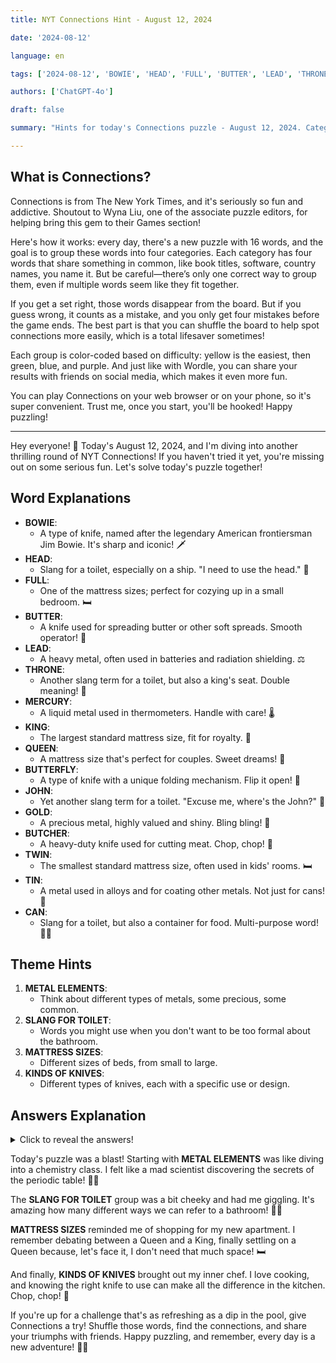 ```yaml
---
title: NYT Connections Hint - August 12, 2024

date: '2024-08-12'

language: en

tags: ['2024-08-12', 'BOWIE', 'HEAD', 'FULL', 'BUTTER', 'LEAD', 'THRONE', 'MERCURY', 'KING', 'QUEEN', 'BUTTERFLY', 'JOHN', 'GOLD', 'BUTCHER', 'TWIN', 'TIN', 'CAN']

authors: ['ChatGPT-4o']

draft: false

summary: "Hints for today's Connections puzzle - August 12, 2024. Categories include METAL ELEMENTS, SLANG FOR TOILET..."

---
```


## What is Connections?

Connections is from The New York Times, and it's seriously so fun and addictive. Shoutout to Wyna Liu, one of the associate puzzle editors, for helping bring this gem to their Games section!

Here's how it works: every day, there's a new puzzle with 16 words, and the goal is to group these words into four categories. Each category has four words that share something in common, like book titles, software, country names, you name it. But be careful—there’s only one correct way to group them, even if multiple words seem like they fit together.

If you get a set right, those words disappear from the board. But if you guess wrong, it counts as a mistake, and you only get four mistakes before the game ends. The best part is that you can shuffle the board to help spot connections more easily, which is a total lifesaver sometimes!

Each group is color-coded based on difficulty: yellow is the easiest, then green, blue, and purple. And just like with Wordle, you can share your results with friends on social media, which makes it even more fun.

You can play Connections on your web browser or on your phone, so it's super convenient. Trust me, once you start, you'll be hooked! Happy puzzling!

---

Hey everyone! 🌟 Today's August 12, 2024, and I'm diving into another thrilling round of NYT Connections! If you haven't tried it yet, you're missing out on some serious fun. Let's solve today's puzzle together!

## Word Explanations

- **BOWIE**:
  - A type of knife, named after the legendary American frontiersman Jim Bowie. It's sharp and iconic! 🗡️
- **HEAD**:
  - Slang for a toilet, especially on a ship. "I need to use the head." 🚽
- **FULL**:
  - One of the mattress sizes; perfect for cozying up in a small bedroom. 🛏️
- **BUTTER**:
  - A knife used for spreading butter or other soft spreads. Smooth operator! 🍞
- **LEAD**:
  - A heavy metal, often used in batteries and radiation shielding. ⚖️
- **THRONE**:
  - Another slang term for a toilet, but also a king's seat. Double meaning! 👑
- **MERCURY**:
  - A liquid metal used in thermometers. Handle with care! 🌡️
- **KING**:
  - The largest standard mattress size, fit for royalty. 🛌
- **QUEEN**:
  - A mattress size that's perfect for couples. Sweet dreams! 👸
- **BUTTERFLY**:
  - A type of knife with a unique folding mechanism. Flip it open! 🦋
- **JOHN**:
  - Yet another slang term for a toilet. "Excuse me, where's the John?" 🚻
- **GOLD**:
  - A precious metal, highly valued and shiny. Bling bling! 💍
- **BUTCHER**:
  - A heavy-duty knife used for cutting meat. Chop, chop! 🔪
- **TWIN**:
  - The smallest standard mattress size, often used in kids' rooms. 🛏️
- **TIN**:
  - A metal used in alloys and for coating other metals. Not just for cans! 🥫
- **CAN**:
  - Slang for a toilet, but also a container for food. Multi-purpose word! 🚽🥫

## Theme Hints

1. **METAL ELEMENTS**:
   - Think about different types of metals, some precious, some common.
2. **SLANG FOR TOILET**:
   - Words you might use when you don't want to be too formal about the bathroom.
3. **MATTRESS SIZES**:
   - Different sizes of beds, from small to large.
4. **KINDS OF KNIVES**:
   - Different types of knives, each with a specific use or design.

## Answers Explanation

<details>
  <summary>Click to reveal the answers!</summary>

- **METAL ELEMENTS**: GOLD, LEAD, MERCURY, TIN
  - These are all elements on the periodic table and are metals. From the precious to the practical! 🧪
  
- **SLANG FOR TOILET**: CAN, HEAD, JOHN, THRONE
  - These words are all commonly used slang terms for a toilet. Sometimes you just gotta go! 🚽
  
- **MATTRESS SIZES**: FULL, KING, QUEEN, TWIN
  - Different sizes of mattresses. Sweet dreams in any size bed! 🛏️
  
- **KINDS OF KNIVES**: BOWIE, BUTCHER, BUTTER, BUTTERFLY
  - Various types of knives, each with its own unique purpose. Stay sharp! 🔪

</details>

Today's puzzle was a blast! Starting with **METAL ELEMENTS** was like diving into a chemistry class. I felt like a mad scientist discovering the secrets of the periodic table! 🧪💥

The **SLANG FOR TOILET** group was a bit cheeky and had me giggling. It's amazing how many different ways we can refer to a bathroom! 🚽😆

**MATTRESS SIZES** reminded me of shopping for my new apartment. I remember debating between a Queen and a King, finally settling on a Queen because, let's face it, I don't need that much space! 🛏️

And finally, **KINDS OF KNIVES** brought out my inner chef. I love cooking, and knowing the right knife to use can make all the difference in the kitchen. Chop, chop! 🍴

If you're up for a challenge that's as refreshing as a dip in the pool, give Connections a try! Shuffle those words, find the connections, and share your triumphs with friends. Happy puzzling, and remember, every day is a new adventure! 🧩✨
